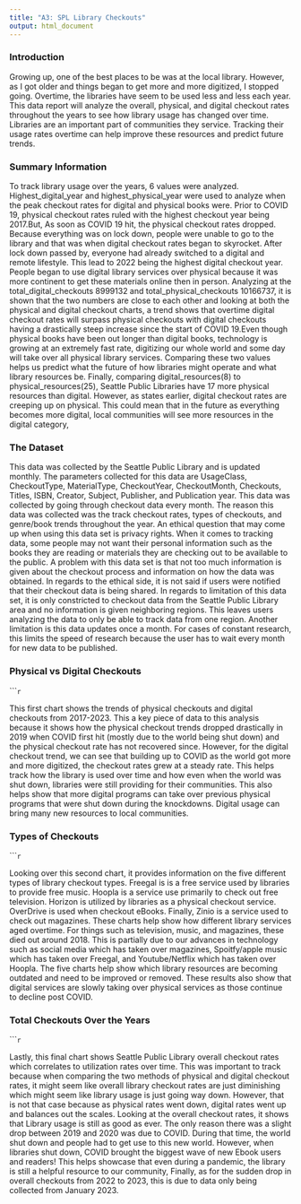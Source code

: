 ---
title: "A3: SPL Library Checkouts"
output: html_document
---

### Introduction

Growing up, one of the best places to be was at the local library. However, as I got older and things began to get more and more digitized, I stopped going. Overtime, the libraries have seem to be used less and less each year. This data report will analyze the overall, physical, and digital checkout rates throughout the years to see how library usage has changed over time. Libraries are an important part of communities they service. Tracking their usage rates overtime can help improve these resources and predict future trends. 

### Summary Information

To track library usage over the years, 6 values were analyzed. Highest_digital_year and highest_physical_year were used to analyze when the peak checkout rates for digital and physical books were. Prior to COVID 19, physical checkout rates ruled with the highest checkout year being 2017.But, As soon as COVID 19 hit, the physical checkout rates dropped. Because everything was on lock down, people were unable to go to the library and that was when digital checkout rates began to skyrocket. After lock down passed by, everyone had already switched to a digital and remote lifestyle. This lead to 2022 being the highest digital checkout year. People began to use digital library services over physical because it was more continent to get these materials online then in person. Analyzing at the total_digital_checkouts 8999132 and total_physical_checkouts 10166737, it is shown that the two numbers are close to each other and looking at both the physical and digital checkout charts, a trend shows that overtime digital checkout rates will surpass physical checkouts with digital checkouts having a drastically steep increase since the start of COVID 19.Even though physical books have been out longer than digital books, technology is growing at an extremely fast rate, digitizing our whole world and some day will take over all physical library services. Comparing these two values helps us predict what the future of how libraries might operate and what library resources be. Finally, comparing digital_resources(8) to physical_resources(25), Seattle Public Libraries have 17 more physical resources than digital. However, as states earlier, digital checkout rates are creeping up on physical. This could mean that in the future as everything becomes more digital, local communities will see more resources in the digital category,


### The Dataset

This data was collected by the Seattle Public Library and is updated monthly. The parameters collected for this data are UsageClass, CheckoutType, MaterialType, CheckoutYear, CheckoutMonth, Checkouts, Titles, ISBN, Creator, Subject, Publisher, and Publication year. This data was collected by going through checkout data every month. The reason this data was collected was the track checkout rates, types of checkouts, and genre/book trends throughout the year. An ethical question that may come up when using this data set is privacy rights. When it comes to tracking data, some people may not want their personal information such as the books they are reading or materials they are checking out to be available to the public. A problem with this data set is that not too much information is given about the checkout process and information on how the data was obtained. In regards to the ethical side, it is not said if users were notified that their checkout data is being shared. In regards to limitation of this data set, it is only constricted to checkout data from the Seattle Public Library area and no information is given neighboring regions. This leaves users analyzing the data to only be able to track data from one region. Another limitation is this data updates once a month. For cases of constant research, this limits the speed of research because the user has to wait every month for new data to be published. 


### Physical vs Digital Checkouts

``````{r, echo = FALSE, message = FALSE, warning = FALSE, code = readLines("digital_vs_physical_checkout_by_the_year.R")}
```

This first chart shows the trends of physical checkouts and digital checkouts from 2017-2023. This a key piece of data to this analysis because it shows how the physical checkout trends dropped drastically in 2019 when COVID first hit (mostly due to the world being shut down) and the physical checkout rate has not recovered since. However, for the digital checkout trend, we can see that building up to COVID as the world got more and more digitized, the checkout rates grew at a steady rate. This helps track how the library is used over time and how even when the world was shut down, libraries were still providing for their communities. This also helps show that more digital programs can take over previous physical programs that were shut down during the knockdowns. Digital usage can bring many new resources to local communities. 



### Types of Checkouts

``````{r, echo = FALSE, message = FALSE, warning = FALSE, code = readLines("Checkout_type_per_year.R")}
```

Looking over this second chart, it provides information on the five different types of library checkout types. Freegal is is a free service used by libraries to provide free music. Hoopla is a service use primarily to check out free television. Horizon is utilized by libraries as a physical checkout service. OverDrive is used when checkout eBooks. Finally, Zinio is a service used to check out magazines. These charts help show how different library services aged overtime. For things such as television, music, and magazines, these died out around 2018. This is partially due to our advances in technology such as social media which has taken over magazines, Spoitfy/apple music which has taken over Freegal, and Youtube/Netflix which has taken over Hoopla. The five charts help show which library resources are becoming outdated and need to be improved or removed. These results also show that digital services are slowly taking over physical services as those continue to decline post COVID.   



### Total Checkouts Over the Years

``````{r, echo = FALSE, message = FALSE, warning = FALSE, code = readLines("checkout_by_the_year.R")}
```

Lastly, this final chart shows Seattle Public Library overall checkout rates which correlates to utilization rates over time. This was important to track because when comparing the two methods of physical and digital checkout rates, it might seem like overall library checkout rates are just diminishing which might seem like library usage is just going way down. However, that is not that case because as physical rates went down, digital rates went up and balances out the scales. Looking at the overall checkout rates, it shows that Library usage is still as good as ever. The only reason there was a slight drop between 2019 and 2020 was due to COVID. During that time, the world shut down and people had to get use to this new world. However, when libraries shut down, COVID brought the biggest wave of new Ebook users and readers! This helps showcase that even during a pandemic, the library is still a helpful resource to our community, Finally, as for the sudden drop in overall checkouts from 2022 to 2023, this is due to data only being collected from January 2023. 


